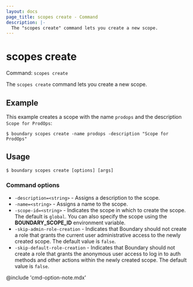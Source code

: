 ```yaml
---
layout: docs
page_title: scopes create - Command
description: |-
  The "scopes create" command lets you create a new scope.
---
```


# scopes create

Command: `scopes create`

The `scopes create` command lets you create a new scope.

## Example

This example creates a scope with the name `prodops` and the description `Scope for ProdOps`:

```shell-session
$ boundary scopes create -name prodops -description "Scope for ProdOps"
```

## Usage

<CodeBlockConfig hideClipboard>

```shell-session
$ boundary scopes create [options] [args]
```

</CodeBlockConfig>

### Command options

- `-description=<string>` - Assigns a description to the scope.
- `-name=<string>` - Assigns a name to the scope.
- `-scope-id=<string>` - Indicates the scope in which to create the scope.
The default is `global`.
You can also specify the scope using the **BOUNDARY_SCOPE_ID** environment variable.
- `-skip-admin-role-creation` - Indicates that Boundary should not create a role that grants the current user administrative access to the newly created scope.
The default value is `false`.
- `-skip-default-role-creation` - Indicates that Boundary should not create a role that grants the anonymous user access to log in to auth methods and other actions within the newly created scope.
The default value is `false`.

@include 'cmd-option-note.mdx'